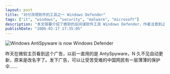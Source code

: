 ```yaml
---
layout: post
title: "对付流氓软件的工具之一 Windows Defender"
tags: ["it", "windows", "security", "malware", "microsoft"]
description: "本文简要介绍了微软的反间谍软件工具 Windows Defender，作者注意到之前使用的 Microsoft AntiSpyware 更名为 Windows Defender。文章虽短，但体现了当时中国互联网用户面临的安全挑战，尤其是对抗各类流氓软件的需求，以及微软提供的安全工具如何为中国网民提供基础保护。"
publishDate: "2006-02-17 17:35:05"
---
```


![Windows AntiSpyware is now Windows Defender](http://static.flickr.com/42/100735306_e5015063da_m.jpg)

昨天在微软主页看到这个广告，以前一直用的是 AntySpyware，N 久不见自动更新，原来是改名字了。发下广告，可以让受苦受难的中国网民有一层薄薄的保护伞……

